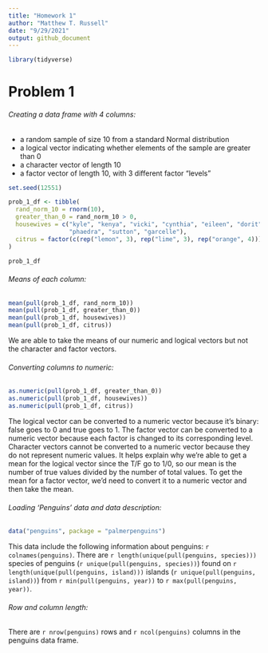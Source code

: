 ```yaml
---
title: "Homework 1"
author: "Matthew T. Russell"
date: "9/29/2021"
output: github_document
---
```


```r
library(tidyverse)
```

# Problem 1

###### Creating a data frame with 4 columns:
* a random sample of size 10 from a standard Normal distribution
* a logical vector indicating whether elements of the sample are greater than 0
* a character vector of length 10
* a factor vector of length 10, with 3 different factor “levels”

```r
set.seed(12551)

prob_1_df <- tibble(
  rand_norm_10 = rnorm(10),
  greater_than_0 = rand_norm_10 > 0,
  housewives = c("kyle", "kenya", "vicki", "cynthia", "eileen", "dorit", "jeana",
                 "phaedra", "sutton", "garcelle"),
  citrus = factor(c(rep("lemon", 3), rep("lime", 3), rep("orange", 4)))
)

```

```r
prob_1_df
```

###### Means of each column:

```r
mean(pull(prob_1_df, rand_norm_10)) 
mean(pull(prob_1_df, greater_than_0))
mean(pull(prob_1_df, housewives))
mean(pull(prob_1_df, citrus))
```

We are able to take the means of our numeric and logical vectors but not the
character and factor vectors. 

###### Converting columns to numeric:

```r
as.numeric(pull(prob_1_df, greater_than_0))
as.numeric(pull(prob_1_df, housewives))
as.numeric(pull(prob_1_df, citrus))
```
The logical vector can be converted to a numeric vector because it's binary: false goes to 0
and true goes to 1. The factor vector can be converted to a numeric vector because each factor is
changed to its corresponding level. Character vectors cannot be converted to a numeric vector because
they do not represent numeric values. It helps explain why we're able to get a mean for the
logical vector since the T/F go to 1/0, so our mean is the number of true values divided by the number of total values. To get the mean for a factor vector, we'd need to convert it to a numeric vector and then take the mean. 

###### Loading 'Penguins' data and data description:

```r
data("penguins", package = "palmerpenguins")
```

This data include the following information about penguins: `r colnames(penguins)`. There are 
`r length(unique(pull(penguins, species)))` species of penguins (`r unique(pull(penguins, species))`)
found on `r length(unique(pull(penguins, island)))` islands (`r unique(pull(penguins, island))`) from
`r min(pull(penguins, year))` to `r max(pull(penguins, year))`.

###### Row and column length:

There are `r nrow(penguins)` rows and `r ncol(penguins)` columns in the penguins data frame.



